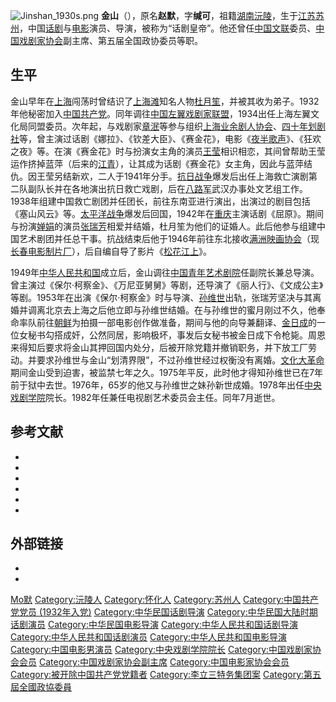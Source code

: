 {{About|中国大陆演员|同名香港演员|金山 (香港演员)}}
{{Otheruses|other=同名事物|金山}}
[[File:Jinshan_1930s.png|thumb]]
'''金山'''（{{bd|1911年||1982年|7月7日}}），原名'''赵默'''，字'''缄可'''，祖籍[[湖南|湖南]][[沅陵|沅陵]]，生于[[江苏|江苏]][[苏州|苏州]]，中国[[话剧|话剧]]与[[电影|电影]]演员、导演，被称为“话剧皇帝”。他还曾任[[中国文联|中国文联]]委员、[[中国戏剧家协会|中国戏剧家协会]]副主席、第五届全国政协委员等职。

== 生平 ==
金山早年在[[上海|上海]]闯荡时曾结识了[[上海滩|上海滩]]知名人物[[杜月笙|杜月笙]]，并被其收为弟子。1932年他秘密加入[[中国共产党|中国共产党]]。同年调往[[中国左翼戏剧家联盟|中国左翼戏剧家联盟]]，1934出任上海左翼文化局同盟委员。次年起，与戏剧家[[章泯|章泯]]等参与组织[[上海业余剧人协会|上海业余剧人协会]]、[[四十年划剧社|四十年划剧社]]等，曾主演过话剧《娜拉》、《钦差大臣》、《赛金花》，电影《[[夜半歌聲_(1937年電影)|夜半歌声]]》、《狂欢之夜》等。在演《赛金花》时与扮演女主角的演员[[王莹_(电影演员)|王莹]]相识相恋，其间曾帮助王莹运作挤掉蓝萍（后来的[[江青|江青]]），让其成为话剧《赛金花》女主角，因此与蓝萍结仇。因王莹另结新欢，二人于1941年分手。[[抗日战争|抗日战争]]爆发后出任上海救亡演剧第二队副队长并在各地演出抗日救亡戏剧，后在[[八路军|八路军]]武汉办事处文艺组工作。1938年组建中国救亡剧团并任团长，前往东南亚进行演出，出演过的剧目包括《塞山风云》等。[[太平洋战争|太平洋战争]]爆发后回国，1942年在[[重庆|重庆]]主演话剧《屈原》。期间与扮演[[婵娟|婵娟]]的演员[[张瑞芳|张瑞芳]]相爱并结婚，杜月笙为他们的证婚人。此后他参与组建中国艺术剧团并任总干事。抗战结束后他于1946年前往东北接收[[满洲映画协会|满洲映画协会]]（现[[长春电影制片厂|长春电影制片厂]]），后自编自导了影片《[[松花江上_(1947年电影)|松花江上]]》。

1949年[[中华人民共和国|中华人民共和国]]成立后，金山调往[[中国青年艺术剧院|中国青年艺术剧院]]任副院长兼总导演。曾主演过《保尔·柯察金》、《万尼亚舅舅》等剧，还导演了《丽人行》、《文成公主》等剧。1953年在出演《保尔·柯察金》时与导演、[[孙维世|孙维世]]出轨，张瑞芳坚决与其离婚并调离北京去上海之后他立即与孙维世结婚。在与孙维世的蜜月刚过不久，他奉命率队前往[[朝鲜|朝鲜]]为拍摄一部电影创作做准备，期间与他的向导兼翻译、[[金日成|金日成]]的一位女秘书勾搭成奸，公然同居，影响极坏，事发后女秘书被金日成下令枪毙。周恩来得知后要求将金山其押回国内处分，后被开除党籍并撤销职务，并下放工厂劳动。并要求孙维世与金山“划清界限”，不过孙维世经过权衡没有离婚。[[文化大革命|文化大革命]]期间金山受到迫害，被监禁七年之久。1975年平反，此时他才得知孙维世已在7年前于狱中去世。1976年，65岁的他又与孙维世之妹孙新世成婚。1978年出任[[中央戏剧学院|中央戏剧学院]]院长。1982年任兼任电视剧艺术委员会主任。同年7月逝世。

== 参考文献 ==
{{reflistH}}
* {{cite news|title=人民艺术家金山同志在京逝世|publisher=《人民日报》|date=1982-07-09}}
* {{cite web|url=http://www.qsn365.com/qsn365/articles/57294|title=中国话剧名家：金山|publisher=新星网|access-date=2011-02-16|archive-url=https://web.archive.org/web/20111119194526/http://qsn365.com/qsn365/articles/57294|archive-date=2011-11-19|dead-url=yes}}
* {{cite web|url=http://220.169.97.4/ggly/2010-11/10/cms29155article.shtml|title=金山|publisher=怀化市政府门户网站}}{{dead link|date=2018年4月 |bot=InternetArchiveBot |fix-attempted=yes }}
* {{cite web|url=http://old.jfdaily.com/gb/node2/node171/node182/node21964/node21966/userobject1ai1227549.html|title=金山同时追求“四大名旦”？|publisher=解放日报|deadurl=yes|archiveurl=https://web.archive.org/web/20121113212028/http://old.jfdaily.com/gb/node2/node171/node182/node21964/node21966/userobject1ai1227549.html|archivedate=2012-11-13}}
* {{cite web|url=http://news.xinhuanet.com/banyt/2008-04/30/content_8079343.htm|title=“古典小生”们传奇的情感生活|publisher=新华网|date=2008-04-30|deadurl=yes|archiveurl=https://web.archive.org/web/20120522075349/http://news.xinhuanet.com/banyt/2008-04/30/content_8079343.htm|archivedate=2012-05-22}}
* {{cite web|url=http://news.xinhuanet.com/politics/2008-04/29/content_8071841_2.htm|title=周恩来义女孙维世的坎坷人生路|date=2008-04-29|deadurl=yes|archiveurl=https://web.archive.org/web/20080502224028/http://news.xinhuanet.com/politics/2008-04/29/content_8071841_2.htm|archivedate=2008-05-02}}
{{reflistF}}

== 外部链接 ==
* {{imdb|nm0423083}}
* {{douban people}}

{{中国戏剧家协会第二届理事会}}
{{中国戏剧家协会第三届理事会}}
{{中国电影家协会第四届理事会}}
{{中国文学艺术界联合会第四届全国委员会}}
{{1905-2004年中国电影百位优秀演员}}

{{Authority control}}
{{DEFAULTSORT:Jin金}}
[[Category:赵姓|Mo默]]
[[Category:沅陵人|Category:沅陵人]]
[[Category:怀化人|Category:怀化人]]
[[Category:苏州人|Category:苏州人]]
[[Category:中国共产党党员_(1932年入党)|Category:中国共产党党员 (1932年入党)]]
[[Category:中华民国话剧导演|Category:中华民国话剧导演]]
[[Category:中华民国大陆时期话剧演员|Category:中华民国大陆时期话剧演员]]
[[Category:中华民国电影导演|Category:中华民国电影导演]]
[[Category:中华人民共和国话剧导演|Category:中华人民共和国话剧导演]]
[[Category:中华人民共和国话剧演员|Category:中华人民共和国话剧演员]]
[[Category:中华人民共和国电影导演|Category:中华人民共和国电影导演]]
[[Category:中国电影男演员|Category:中国电影男演员]]
[[Category:中央戏剧学院院长|Category:中央戏剧学院院长]]
[[Category:中国戏剧家协会会员|Category:中国戏剧家协会会员]]
[[Category:中国戏剧家协会副主席|Category:中国戏剧家协会副主席]]
[[Category:中国电影家协会会员|Category:中国电影家协会会员]]
[[Category:被开除中国共产党党籍者|Category:被开除中国共产党党籍者]]
[[Category:李立三特务集团案|Category:李立三特务集团案]]
[[Category:第五屆全國政協委員|Category:第五屆全國政協委員]]
